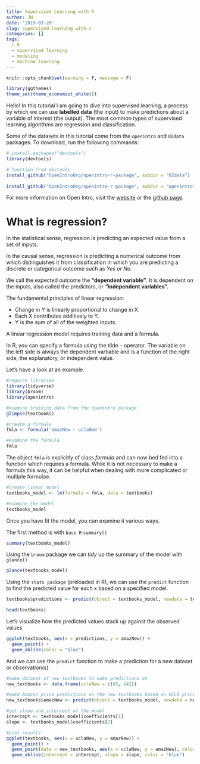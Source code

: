 ```yaml
---
title: Supervised Learning with R
author: JW
date: '2019-03-20'
slug: supervised-learning-with-r
categories: []
tags:
  - R
  - supervised learning
  - modeling
  - machine learning
---
```


```r
knitr::opts_chunk$set(warning = F, message = F)

library(ggthemes)
theme_set(theme_economist_white())
```

Hello! In this tutorial I am going to dive into supervised learning, a process by which we can use **labelled data** (the input) to make predictions about a variable of interest (the output). The most common types of supervised learning algorithms are regression and classification.

Some of the datasets in this tutorial come from the `openintro` and `OIdata` packages. To download, run the following commands: 
```r
# install.packages("devtools")
library(devtools)  

# function from devtools
install_github("OpenIntroOrg/openintro-r-package", subdir = "OIdata")  
  
install_github("OpenIntroOrg/openintro-r-package", subdir = "openintro")
```

For more information on Open Intro, visit the [website](https://www.openintro.org/) or the [github page](https://github.com/OpenIntroOrg/openintro-r-package).

# What is regression? 

In the statistical sense, regression is predicting an expected value from a set of inputs.

In the causal sense, regression is predicting a numerical outcome from which distinguishes it from classification in which you are predicting a discrete or categorical outcome such as *Yes or No.*

We call the expected outcome the **"dependent variable"**. It is dependent on the inputs, also called the predictors, or **"independent variables".**

The fundamental principles of linear regression:  
 
* Change in Y is linearly proportional to change in X. 
* Each X contributes additively to Y.
* Y is the sum of all of the weighted inputs.

A linear regression model requires training data and a formula.

In R, you can specify a formula using the tilde `~` operator. The variable on the left side is always the dependent vartiable and is a function of the right side, the explanatory, or independent value.

Let's have a look at an example.
```r
#require libraries
library(tidyverse)
library(broom)
library(openintro)

#examine training data from the openintro package
glimpse(textbooks)

#create a formula
fmla <- formula('amazNew ~ uclaNew')

#examine the formula
fmla
```

The object `fmla` is explicitly of class *formula* and can now bed fed into a function which requires a formula. While it is not necessary to make a formula this way, it can be helpful when dealing with more complicated or multiple formulae.

```r
#create linear model
textbooks_model <- lm(formula = fmla, data = textbooks)

#examine the model
textbooks_model
```

Once you have fit the model, you can examine it various ways. 

The first method is with `base R` `summary()`
```r
summary(textbooks_model)
```

Using the `broom` package we can *tidy* up the summary of the model with `glance()`
```r
glance(textbooks_model)
```

Using the `stats package` (preloaded in R), we can use the `predict` function to find the predicted value for each x based on a specified model.
```r
textbooks$predictions <- predict(object = textbooks_model, newdata = textbooks)

head(textbooks)
```

Let's visualize how the predicted values stack up against the observed values
```r
ggplot(textbooks, aes(x = predictions, y = amazNew)) +
  geom_point() +
  geom_abline(color = "blue")
```

And we can use the `predict` function to make a prediction for a new dataset or observation(s).

```r
#make dataset of new textbooks to make predictions on
new_textbooks <- data.frame(uclaNew = c(65, 142))

#make Amazon price predictions on the new textbooks based on UCLA price
new_textbooks$amazNew <- predict(object = textbooks_model, newdata = new_textbooks)

#get slope and intercept of the model
intercept <- textbooks_model$coefficients[1]
slope <- textbooks_model$coefficients[2]

#plot results
ggplot(textbooks, aes(x = uclaNew, y = amazNew)) +
  geom_point() +
  geom_point(data = new_textbooks, aes(x = uclaNew, y = amazNew), color = "red", size = 2.5) +
  geom_abline(intercept = intercept, slope = slope, color = "blue")
```


